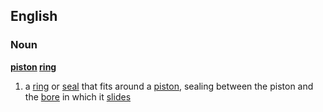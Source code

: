 ==English==
===Noun===
'''[[piston]] [[ring]]'''
#a [[ring]] or [[seal]] that fits around a [[piston]], sealing between the piston and the [[bore]] in which it [[slide]]s